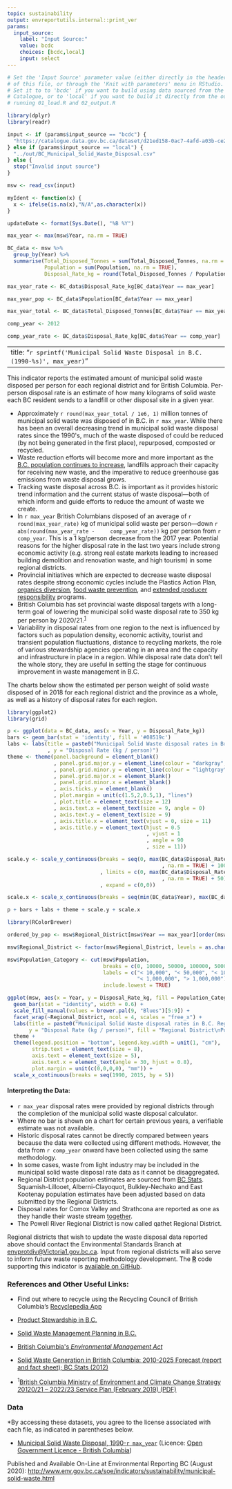```yaml
---
topic: sustainability
output: envreportutils.internal::print_ver
params:
  input_source:
    label: "Input Source:"
    value: bcdc
    choices: [bcdc,local]
    input: select
---
```


<!--
Copyright 2018 Province of British Columbia

Licensed under the Apache License, Version 2.0 (the "License");
you may not use this file except in compliance with the License.
You may obtain a copy of the License at

http://www.apache.org/licenses/LICENSE-2.0

Unless required by applicable law or agreed to in writing, software distributed under the License is distributed on an "AS IS" BASIS,
WITHOUT WARRANTIES OR CONDITIONS OF ANY KIND, either express or implied.
See the License for the specific language governing permissions and limitations under the License.
-->


```r
# Set the 'Input Source' parameter value (either directly in the header
# of this file, or through the 'Knit with parameters' menu in RStudio.
# Set it to to 'bcdc' if you want to build using data sourced from the BC Data 
# Catalogue, or to 'local' if you want to build it directly from the output of 
# running 01_load.R and 02_output.R

library(dplyr)
library(readr)

input <- if (params$input_source == "bcdc") {
  "https://catalogue.data.gov.bc.ca/dataset/d21ed158-0ac7-4afd-a03b-ce22df0096bc/resource/d2648733-e484-40f2-b589-48192c16686b/download/bcmunicipalsolidwastedisposal.csv"
} else if (params$input_source == "local") {
  "../out/BC_Municipal_Solid_Waste_Disposal.csv"
} else {
  stop("Invalid input source")
}

msw <- read_csv(input)

myIdent <- function(x) {
  x <- ifelse(is.na(x),"N/A",as.character(x))
}

updateDate <- format(Sys.Date(), "%B %Y")

max_year <- max(msw$Year, na.rm = TRUE)

BC_data <- msw %>% 
  group_by(Year) %>% 
  summarise(Total_Disposed_Tonnes = sum(Total_Disposed_Tonnes, na.rm = TRUE), 
            Population = sum(Population, na.rm = TRUE), 
            Disposal_Rate_kg = round(Total_Disposed_Tonnes / Population * 1000))

max_year_rate <- BC_data$Disposal_Rate_kg[BC_data$Year == max_year]

max_year_pop <- BC_data$Population[BC_data$Year == max_year]

max_year_total <- BC_data$Total_Disposed_Tonnes[BC_data$Year == max_year]

comp_year <- 2012

comp_year_rate <- BC_data$Disposal_Rate_kg[BC_data$Year == comp_year]

```

---
title: "`r sprintf('Municipal Solid Waste Disposal in B.C. (1990-%s)', max_year)`"
---

This indicator reports the estimated amount of municipal solid waste
disposed per person for each regional district and for British Columbia.
Per-person disposal rate is an estimate of how many kilograms of solid
waste each BC resident sends to a landfill or other disposal site in a
given year.

-   Approximately `r round(max_year_total / 1e6, 1)` million tonnes of municipal 
    solid waste was disposed of in B.C. in `r max_year`. While there has been an overall
    decreasing trend in municipal solid waste disposal rates since the
    1990\'s, much of the waste disposed of could be reduced (by not
    being generated in the first place), repurposed, composted or
    recycled.
-   Waste reduction efforts will become more and more important as
    the [B.C. population continues to
    increase](http://www.env.gov.bc.ca/soe/indicators/sustainability/bc-population.html),
    landfills approach their capacity for receiving new waste, and the
    imperative to reduce greenhouse gas emissions from waste disposal
    grows.
-   Tracking waste disposal across B.C. is important as it provides
    historic trend information and the current status of waste
    disposal---both of which inform and guide efforts to reduce the
    amount of waste we create.
-   In `r max_year` British Columbians disposed of an
    average of `r round(max_year_rate)` kg of municipal solid
    waste per person---down `r abs(round(max_year_rate -
    comp_year_rate))` kg per person from `r comp_year`. This
    is a 1 kg/person decrease from the 2017 year. Potential
    reasons for the higher disposal rate in the last two years
    include strong economic activity (e.g. strong real estate
    markets leading to increased building demolition and
    renovation waste, and high tourism) in some regional
    districts.
-   Provincial initiatives which are expected to decrease waste disposal
    rates despite strong economic cycles include the Plastics Action
    Plan, [organics
    diversion](https://www2.gov.bc.ca/gov/content/environment/waste-management/food-and-organic-waste/organic-waste-diversion), [food
    waste
    prevention](https://www2.gov.bc.ca/gov/content/environment/waste-management/food-and-organic-waste/prevent-food-waste),
    and [extended producer
    responsibility](https://www2.gov.bc.ca/gov/content/environment/waste-management/recycling/product-stewardship) programs.
-   British Columbia has set provincial waste disposal targets with a
    long-term goal of lowering the municipal solid waste disposal rate
    to 350 kg per person by 2020/21.^[1](#fn1)^
-   Variability in disposal rates from one region to the next is
    influenced by factors such as population density, economic activity,
    tourist and transient population fluctuations, distance to recycling
    markets, the role of various stewardship agencies operating in an
    area and the capacity and infrastructure in place in a region. While
    disposal rate data don't tell the whole story, they are useful in
    setting the stage for continuous improvement in waste management in
    B.C.

The charts below show the estimated per person weight of solid waste
disposed of in 2018 for each regional district and the province as a
whole, as well as a history of disposal rates for each region.

```r
library(ggplot2)
library(grid)

p <- ggplot(data = BC_data, aes(x = Year, y = Disposal_Rate_kg))
bars <- geom_bar(stat = 'identity', fill = '#08519c')
labs <- labs(title = paste0("Municipal Solid Waste disposal rates in British Columbia, 1990-", max_year)
             , y = "Disposal Rate (kg / person)")
theme <- theme(panel.background = element_blank()
               , panel.grid.major.y = element_line(colour = "darkgray", size = 0.5)
               , panel.grid.minor.y = element_line(colour = "lightgray", size = 0.5)
               , panel.grid.major.x = element_blank()
               , panel.grid.minor.x = element_blank()
               , axis.ticks.y = element_blank()
               , plot.margin = unit(c(1.5,2,0.5,1), "lines")
               , plot.title = element_text(size = 12)
               , axis.text.x = element_text(size = 9, angle = 0)
               , axis.text.y = element_text(size = 9)
               , axis.title.x = element_text(vjust = 0, size = 11)
               , axis.title.y = element_text(hjust = 0.5
                                             , vjust = 1
                                             , angle = 90
                                             , size = 11))

scale.y <- scale_y_continuous(breaks = seq(0, max(BC_data$Disposal_Rate_kg
                                                  , na.rm = TRUE) + 100, by = 100)
                              , limits = c(0, max(BC_data$Disposal_Rate_kg
                                                  , na.rm = TRUE) + 50)
                              , expand = c(0,0))

scale.x <- scale_x_continuous(breaks = seq(min(BC_data$Year), max(BC_data$Year), by = 5))

p + bars + labs + theme + scale.y + scale.x
```

```r
library(RColorBrewer)

ordered_by_pop <- msw$Regional_District[msw$Year == max_year][order(msw$Population[msw$Year == max_year])]

msw$Regional_District <- factor(msw$Regional_District, levels = as.character(ordered_by_pop))

msw$Population_Category <- cut(msw$Population, 
                               breaks = c(0, 10000, 50000, 100000, 500000, 1e6, Inf), 
                               labels = c("< 10,000", "< 50,000", "< 100,000", "< 500,000", 
                                          "< 1,000,000", "> 1,000,000"), 
                               include.lowest = TRUE)

ggplot(msw, aes(x = Year, y = Disposal_Rate_kg, fill = Population_Category)) +
  geom_bar(stat = "identity", width = 0.6) +
  scale_fill_manual(values = brewer.pal(9, "Blues")[5:9]) + 
  facet_wrap(~Regional_District, ncol = 4, scales = "free_x") + 
  labs(title = paste0("Municipal Solid Waste disposal rates in B.C. Regional Districts, 1990-", max_year, "\n"), 
       y = "Disposal Rate (kg / person)", fill = "Regional District\nPopulation") + 
  theme + 
  theme(legend.position = "bottom", legend.key.width = unit(1, "cm"), 
        strip.text = element_text(size = 8),
        axis.text = element_text(size = 5), 
        axis.text.x = element_text(angle = 30, hjust = 0.8), 
        plot.margin = unit(c(0,0,0,0), "mm")) + 
  scale_x_continuous(breaks = seq(1990, 2015, by = 5))
```

\begin{center}
\fbox{
\begin{minipage}[c]{12cm}
\textbf{What is Included in Disposal Rate?}
\vspace{-3.5mm}
\begin{itemize}
\itemsep1pt\parskip0pt\parsep0pt
\item
Disposal rates reported here include waste from the residential sector,
institutional, commercial, and light industrial sources as well as waste
from construction, demolition and renovation activities.
\item
Disposal rates do not include hazardous, biomedical, or agricultural
waste, motor vehicles or components, heavy industry, or contaminated
soil.
\item
Waste that is reused or recycled is also not included.
\end{itemize}
\end{minipage}
}
\end{center}


#### Interpreting the Data:

-   `r max_year` disposal rates were provided by regional districts through the
    completion of the municipal solid waste disposal calculator.
-   Where no bar is shown on a chart for certain previous years, a
    verifiable estimate was not available.
-   Historic disposal rates cannot be directly compared between years
    because the data were collected using different methods. However,
    the data from `r comp_year` onward have been collected using the same
    methodology.
-   In some cases, waste from light industry may be included in the
    municipal solid waste disposal rate data as it cannot be
    disaggregated.
-   Regional District population estimates are sourced from [BC
    Stats](https://www2.gov.bc.ca/gov/content?id=36D1A7A4BEE248598281824C13CB65B6).
    Squamish-Lillooet, Alberni-Clayoquot, Bulkley-Nechako and East
    Kootenay population estimates have been adjusted based on data
    submitted by the Regional Districts.
-   Disposal rates for Comox Valley and Strathcona are reported as one
    as they handle their waste
    stream [together](http://www.cswm.ca/index.html).
-   The Powell River Regional District is now called qathet Regional
    District.

Regional districts that wish to update the waste disposal data reported
above should contact the Environmental Standards Branch at
<envprotdiv@Victoria1.gov.bc.ca>. Input from regional districts will
also serve to inform future waste reporting methodology development. The  [**R**](http://www.r-project.org) code supporting this indicator is [available on GitHub](https://github.com/bcgov/msw-disposal-indicator).

### References and Other Useful Links:

-   Find out where to recycle using the Recycling Council of British
    Columbia's [Recyclepedia
    App](https://www.rcbc.ca/recyclepedia/search)

-   [Product Stewardship in
    B.C.](http://www2.gov.bc.ca/gov/content?id=BEBA70369C274C8FBA4FB42BE828A9EB)

-   [Solid Waste Management Planning in
    B.C.](http://www2.gov.bc.ca/gov/content?id=CBCECCAABAA2401B9FB3B7CE63129709)

-   [British Columbia\'s *Environmental Management
    Act*](http://www.bclaws.ca/civix/document/id/complete/statreg/03053_00)

-   [Solid Waste Generation in British Columbia: 2010-2025 Forecast
    (report and fact sheet); BC
    Stats (2012)](http://www.bcstats.gov.bc.ca/StatisticsBySubject/EnvironmentalStatistics/Analysis.aspx)

-   ^1^[British Columbia Ministry of Environment and Climate Change
    Strategy 20120/21 -- 2022/23 Service Plan (February 2019)
    (PDF)](https://www.bcbudget.gov.bc.ca/2020/sp/pdf/ministry/env.pdf)

### Data

\*By accessing these datasets, you agree to the license associated with
each file, as indicated in parentheses below.

-   [Municipal Solid Waste Disposal,
1990-`r max_year`](https://catalogue.data.gov.bc.ca/dataset/d21ed158-0ac7-4afd-a03b-ce22df0096bc) (Licence: [Open Government Licence - British Columbia](http://www2.gov.bc.ca/gov/content?id=A519A56BC2BF44E4A008B33FCF527F61))

Published and Available On-Line at Environmental Reporting BC (August 2020):
<http://www.env.gov.bc.ca/soe/indicators/sustainability/municipal-solid-waste.html>

